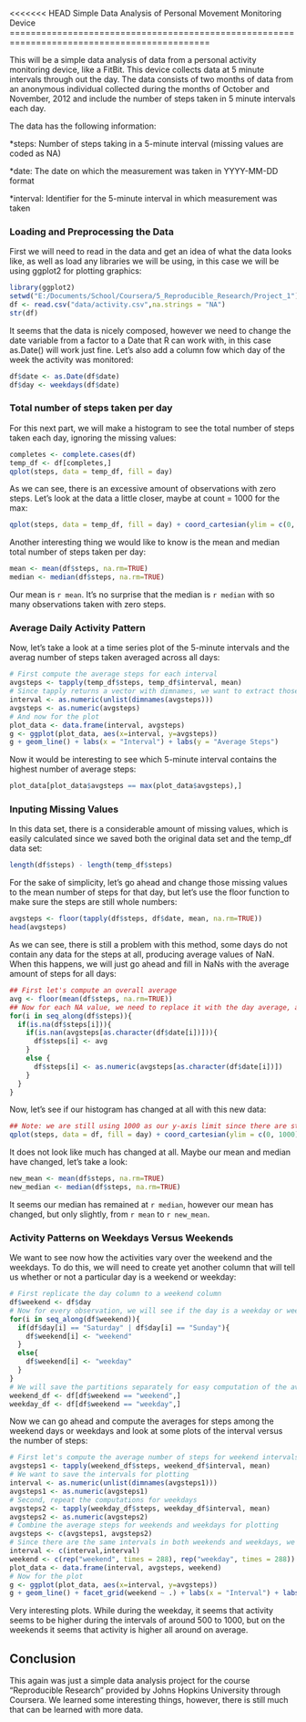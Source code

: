 <<<<<<< HEAD
Simple Data Analysis of Personal Movement Monitoring Device
============================================================================================

This will be a simple data analysis of data from a personal activity monitoring device, like a FitBit. This device collects data at 5 minute intervals through out the day. The data consists of two months of data from an anonymous individual collected during the months of October and November, 2012 and include the number of steps taken in 5 minute intervals each day.

The data has the following information:

*steps: Number of steps taking in a 5-minute interval (missing values are coded as NA)

*date: The date on which the measurement was taken in YYYY-MM-DD format

*interval: Identifier for the 5-minute interval in which measurement was taken

### Loading and Preprocessing the Data

First we will need to read in the data and get an idea of what the data looks like, as well as load any libraries we will be using, in this case we will be using ggplot2 for plotting graphics:
```r
library(ggplot2)
setwd("E:/Documents/School/Coursera/5_Reproducible_Research/Project_1")
df <- read.csv("data/activity.csv",na.strings = "NA")
str(df)
```

It seems that the data is nicely composed, however we need to change the date variable from a factor to a Date that R can work with, in this case as.Date() will work just fine. Let's also add a column fow which day of the week the activity was monitored:

```r
df$date <- as.Date(df$date)
df$day <- weekdays(df$date)
```


### Total number of steps taken per day

For this next part, we will make a histogram to see the total number of steps taken each day, ignoring the missing values:

```r
completes <- complete.cases(df)
temp_df <- df[completes,]
qplot(steps, data = temp_df, fill = day)
```

As we can see, there is an excessive amount of observations with zero steps. Let's look at the data a little closer, maybe at count = 1000 for the max:

```r
qplot(steps, data = temp_df, fill = day) + coord_cartesian(ylim = c(0, 1000))
```


Another interesting thing we would like to know is the mean and median total number of steps taken per day:

```r
mean <- mean(df$steps, na.rm=TRUE)
median <- median(df$steps, na.rm=TRUE)
```

Our mean is `r mean`. It's no surprise that the median is `r median` with so many observations taken with zero steps.

### Average Daily Activity Pattern

Now, let's take a look at a time series plot of the 5-minute intervals and the averag number of steps taken averaged across all days:

```r
# First compute the average steps for each interval
avgsteps <- tapply(temp_df$steps, temp_df$interval, mean)
# Since tapply returns a vector with dimnames, we want to extract those dimnames for use of plotting in ggplot2
interval <- as.numeric(unlist(dimnames(avgsteps)))
avgsteps <- as.numeric(avgsteps)
# And now for the plot
plot_data <- data.frame(interval, avgsteps)
g <- ggplot(plot_data, aes(x=interval, y=avgsteps))
g + geom_line() + labs(x = "Interval") + labs(y = "Average Steps")
```

Now it would be interesting to see which 5-minute interval contains the highest number of average steps:

```r
plot_data[plot_data$avgsteps == max(plot_data$avgsteps),]
```

### Inputing Missing Values

In this data set, there is a considerable amount of missing values, which is easily calculated since we saved both the original data set and the temp_df data set:


```r
length(df$steps) - length(temp_df$steps)
```

For the sake of simplicity, let's go ahead and change those missing values to the mean number of steps for that day, but let's use the floor function to make sure the steps are still whole numbers:

```r
avgsteps <- floor(tapply(df$steps, df$date, mean, na.rm=TRUE))
head(avgsteps)
```

As we can see, there is still a problem with this method, some days do not contain any data for the steps at all, producing average values of NaN. When this happens, we will just go ahead and fill in NaNs with the average amount of steps for all days:

```r
## First let's compute an overall average
avg <- floor(mean(df$steps, na.rm=TRUE))
## Now for each NA value, we need to replace it with the day average, and if no day average exists, we will replace it with the average of all the days
for(i in seq_along(df$steps)){
  if(is.na(df$steps[i])){
    if(is.nan(avgsteps[as.character(df$date[i])])){
      df$steps[i] <- avg
    }
    else {
      df$steps[i] <- as.numeric(avgsteps[as.character(df$date[i])])
    }
  }
}
```

Now, let's see if our histogram has changed at all with this new data:

```r
## Note: we are still using 1000 as our y-axis limit since there are still plenty of observations with zero for the number of steps
qplot(steps, data = df, fill = day) + coord_cartesian(ylim = c(0, 1000))
```

It does not look like much has changed at all. Maybe our mean and median have changed, let's take a look:

```r
new_mean <- mean(df$steps, na.rm=TRUE)
new_median <- median(df$steps, na.rm=TRUE)
```

It seems our median has remained at `r median `, however our mean has changed, but only slightly, from `r mean` to `r new_mean`.

### Activity Patterns on Weekdays Versus Weekends

We want to see now how the activities vary over the weekend and the weekdays. To do this, we will need to create yet another column that will tell us whether or not a particular day is a weekend or weekday:

```r
# First replicate the day column to a weekend column
df$weekend <- df$day
# Now for every observation, we will see if the day is a weekday or weekend and code it properly in the weekend variable
for(i in seq_along(df$weekend)){
  if(df$day[i] == "Saturday" | df$day[i] == "Sunday"){
    df$weekend[i] <- "weekend"
  }
  else{
    df$weekend[i] <- "weekday"
  }
}
# We will save the partitions separately for easy computation of the averages later
weekend_df <- df[df$weekend == "weekend",] 
weekday_df <- df[df$weekend == "weekday",]
```

Now we can go ahead and compute the averages for steps among the weekend days or weekdays and look at some plots of the interval versus the number of steps:

```r
# First let's compute the average number of steps for weekend intervals
avgsteps1 <- tapply(weekend_df$steps, weekend_df$interval, mean)
# We want to save the intervals for plotting
interval <- as.numeric(unlist(dimnames(avgsteps1)))
avgsteps1 <- as.numeric(avgsteps1)
# Second, repeat the computations for weekdays
avgsteps2 <- tapply(weekday_df$steps, weekday_df$interval, mean)
avgsteps2 <- as.numeric(avgsteps2)
# Combine the average steps for weekends and weekdays for plotting
avgsteps <- c(avgsteps1, avgsteps2)
# Since there are the same intervals in both weekends and weekdays, we can just double up the interval to make a variable named weekday for the plot_data
interval <- c(interval,interval)
weekend <- c(rep("weekend", times = 288), rep("weekday", times = 288))
plot_data <- data.frame(interval, avgsteps, weekend)
# Now for the plot
g <- ggplot(plot_data, aes(x=interval, y=avgsteps))
g + geom_line() + facet_grid(weekend ~ .) + labs(x = "Interval") + labs(y = "Average Steps")
```

Very interesting plots. While during the weekday, it seems that activity seems to be higher during the intervals of around 500 to 1000, but on the weekends it seems that activity is higher all around on average.

## Conclusion

This again was just a simple data analysis project for the course "Reproducible Research" provided by Johns Hopkins University through Coursera. We learned some interesting things, however, there is still much that can be learned with more data.

